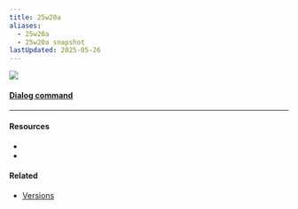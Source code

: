 ```yaml
---
title: 25w20a
aliases:
  - 25w20a
  - 25w20a snapshot
lastUpdated: 2025-05-26
---
```



![](https://minecraft.net/content/dam/minecraftnet/games/minecraft/screenshots/25w20a_1170x500.jpg)

<Yb src="https://youtube.com/embed/RchCqaJT85I" />
<Yb src="https://youtube.com/embed/5_581LBZU74" />

#### [Dialog command](/dialogcommand)

---

#### Resources

- <Wiki src="https://minecraft.wiki/w/Java_Edition_25w20a" />
- <Blog src="https://minecraft.net/en-us/article/minecraft-snapshot-25w20a" />

#### Related

- [Versions](/versions)